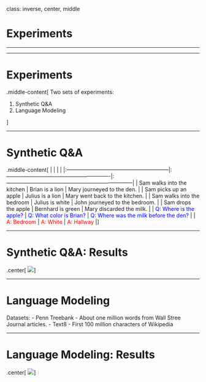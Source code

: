 class: inverse, center, middle

# Experiments

<hr/>

---

# Experiments

.middle-content[
Two sets of experiments:

1. Synthetic Q&A 
2.  Language Modeling

]

---

# Synthetic Q&A

.middle-content[
|                                                          |                                                           |                                                                        |
|:---------------------------------------------------------|:----------------------------------------------------------|:-----------------------------------------------------------------------|
| Sam walks into the kitchen                               | Brian is a lion                                           | Mary journeyed to the den.                                             |
| Sam picks up an apple                                    | Julius is a lion                                          | Mary went back to the kitchen.                                         |
| Sam walks into the bedroom                               | Julius is white                                           | John journeyed to the bedroom.                                         |
| Sam drops the apple                                      | Bernhard is green                                         | Mary discarded the milk.                                               |
| <span style="color: blue">Q: Where is the apple? </span> | <span style="color: blue">Q: What color is Brian? </span> | <span style="color: blue">Q: Where was the milk before the den?</span> |
| <span style="color: red">A: Bedroom </span>              | <span style="color: red">A: White </span>                 | <span style="color: red">A: Hallway</span>                             |
]

---

# Synthetic Q&A: Results

.center[
![](sections/img/table1.png)
]

---

# Language Modeling

Datasets:
 - Penn Treebank
	 - About one million words from Wall Stree Journal articles.
 - Text8
	 - First 100 million characters of Wikipedia

---

# Language Modeling: Results

.center[
![](sections/img/table2.png)
]